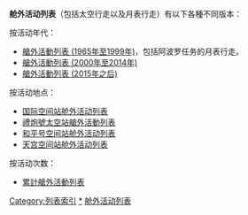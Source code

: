 '''舱外活动列表'''（包括太空行走以及月表行走）有以下各種不同版本：

按活动年代：
*[[艙外活動列表_(1965年至1999年)|艙外活動列表 (1965年至1999年)]]，包括阿波罗任务的月表行走。
*[[艙外活動列表_(2000年至2014年)|艙外活動列表 (2000年至2014年)]]
*[[艙外活動列表_(2015年之后)|艙外活動列表 (2015年之后)]]
按活动地点：
*[[国际空间站舱外活动列表|国际空间站舱外活动列表]]
*[[禮炮號太空站艙外活動列表|禮炮號太空站艙外活動列表]]
*[[和平号空间站舱外活动列表|和平号空间站舱外活动列表]]
*[[天宫空间站舱外活动列表|天宫空间站舱外活动列表]]
按活动次数：
*[[累計艙外活動列表|累計艙外活動列表]]

[[Category:列表索引|Category:列表索引]]
[[Category:舱外活动|*]]
[[Category:舱外活动列表|]]